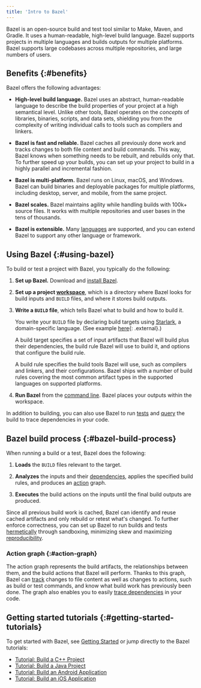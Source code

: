 ```yaml
---
title: 'Intro to Bazel'
---
```


Bazel is an open-source build and test tool similar to Make, Maven, and Gradle.
It uses a human-readable, high-level build language. Bazel supports projects in
multiple languages and builds outputs for multiple platforms. Bazel supports
large codebases across multiple repositories, and large numbers of users.

## Benefits {:#benefits}

Bazel offers the following advantages:

*   **High-level build language.** Bazel uses an abstract, human-readable
    language to describe the build properties of your project at a high
    semantical level. Unlike other tools, Bazel operates on the *concepts*
    of libraries, binaries, scripts, and data sets, shielding you from the
    complexity of writing individual calls to tools such as compilers and
    linkers.

*   **Bazel is fast and reliable.** Bazel caches all previously done work and
    tracks changes to both file content and build commands. This way, Bazel
    knows when something needs to be rebuilt, and rebuilds only that. To further
    speed up your builds, you can set up your project to build in a  highly
    parallel and incremental fashion.

*   **Bazel is multi-platform.** Bazel runs on Linux, macOS, and Windows. Bazel
    can build binaries and deployable packages for multiple platforms, including
    desktop, server, and mobile, from the same project.

*   **Bazel scales.** Bazel maintains agility while handling builds with 100k+
    source files. It works with multiple repositories and user bases in the tens
    of thousands.

*   **Bazel is extensible.** Many [languages](/versions/8.2.0/rules) are
    supported, and you can extend Bazel to support any other language or
    framework.

## Using Bazel {:#using-bazel}

To build or test a project with Bazel, you typically do the following:

1.  **Set up Bazel.** Download and [install Bazel](/versions/8.2.0/install).

2.  **Set up a project [workspace](/versions/8.2.0/concepts/build-ref#workspaces)**, which is a
    directory where Bazel looks for build inputs and `BUILD` files, and where it
    stores build outputs.

3.  **Write a `BUILD` file**, which tells Bazel what to build and how to
    build it.

    You write your `BUILD` file by declaring build targets using
    [Starlark](/versions/8.2.0/rules/language), a domain-specific language. (See example
    [here](https://github.com/bazelbuild/bazel/blob/master/examples/cpp/BUILD){: .external}.)

    A build target specifies a set of input artifacts that Bazel will build plus
    their dependencies, the build rule Bazel will use to build it, and options
    that configure the build rule.

    A build rule specifies the build tools Bazel will use, such as compilers and
    linkers, and their configurations. Bazel ships with a number of build rules
    covering the most common artifact types in the supported languages on
    supported platforms.

4. **Run Bazel** from the [command line](/versions/8.2.0/reference/command-line-reference). Bazel
   places your outputs within the workspace.

In addition to building, you can also use Bazel to run
[tests](/versions/8.2.0/reference/test-encyclopedia) and [query](/versions/8.2.0/query/guide) the build
to trace dependencies in your code.

## Bazel build process {:#bazel-build-process}

When running a build or a test, Bazel does the following:

1.  **Loads** the `BUILD` files relevant to the target.

2.  **Analyzes** the inputs and their
    [dependencies](/versions/8.2.0/concepts/dependencies), applies the specified build
    rules, and produces an [action](/versions/8.2.0/extending/concepts#evaluation-model)
    graph.

3.  **Executes** the build actions on the inputs until the final build outputs
    are produced.

Since all previous build work is cached, Bazel can identify and reuse cached
artifacts and only rebuild or retest what's changed. To further enforce
correctness, you can set up Bazel to run builds and tests
[hermetically](/versions/8.2.0/basics/hermeticity) through sandboxing, minimizing skew
and maximizing [reproducibility](/versions/8.2.0/run/build#correct-incremental-rebuilds).

### Action graph {:#action-graph}

The action graph represents the build artifacts, the relationships between them,
and the build actions that Bazel will perform. Thanks to this graph, Bazel can
[track](/versions/8.2.0/run/build#build-consistency) changes to
file content as well as changes to actions, such as build or test commands, and
know what build work has previously been done. The graph also enables you to
easily [trace dependencies](/versions/8.2.0/query/guide) in your code.

## Getting started tutorials {:#getting-started-tutorials}

To get started with Bazel, see [Getting Started](/versions/8.2.0/start/) or jump
directly to the Bazel tutorials:

*   [Tutorial: Build a C++ Project](/versions/8.2.0/start/cpp)
*   [Tutorial: Build a Java Project](/versions/8.2.0/start/java)
*   [Tutorial: Build an Android Application](/versions/8.2.0/start/android-app)
*   [Tutorial: Build an iOS Application](/versions/8.2.0/start/ios-app)
